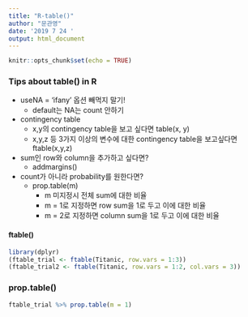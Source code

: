 ```yaml
---
title: "R-table()"
author: "문관영"
date: '2019 7 24 '
output: html_document
---
```


```r
knitr::opts_chunk$set(echo = TRUE)
```

### Tips about table() in R
+ useNA = 'ifany' 옵션 빼먹지 말기!
  + default는 NA는 count 안하기

+ contingency table
  + x,y의 contingency table을 보고 싶다면 table(x, y)
  + x,y,z 등 3가지 이상의 변수에 대한 contingency table을 보고싶다면 ftable(x,y,z)
  
+ sum인 row와 column을 추가하고 싶다면?
  + addmargins()

+ count가 아니라 probability를 원한다면?
  + prop.table(m)
    + m 미지정시 전체 sum에 대한 비율
    + m = 1로 지정하면 row sum을 1로 두고 이에 대한 비율
    + m = 2로 지정하면 column sum을 1로 두고 이에 대한 비율
    
#### ftable()
```r
library(dplyr) 
(ftable_trial <- ftable(Titanic, row.vars = 1:3))
(ftable_trial2 <- ftable(Titanic, row.vars = 1:2, col.vars = 3))
```

### prop.table()
```r
ftable_trial %>% prop.table(m = 1)
```

